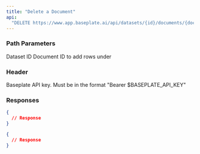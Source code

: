 ```yaml
---
title: "Delete a Document"
api:
  "DELETE https://www.app.baseplate.ai/api/datasets/{id}/documents/{document-id}"
---
```


### Path Parameters

<ParamField path="id" type="string" required>
  Dataset ID
</ParamField>

<ParamField path="document-id" type="string" required>
  Document ID to add rows under
</ParamField>

### Header

<ParamField header="Authorization" type="string" required>
  Baseplate API key. Must be in the format "Bearer $BASEPLATE_API_KEY"
</ParamField>

### Responses

<Tabs>
<Tab title="🟢 200: OK">

```json
{
  // Response
}
```

</Tab>

<Tab title="🟠 401: Unauthorized">

```json
{
  // Response
}
```

</Tab>
</Tabs>
